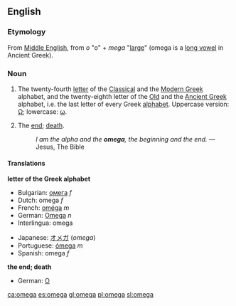 {{see|Omega}}
==English==

===Etymology===
From [[Middle English]], from {{Gr.}} ''o'' "o" + ''mega'' "[[large]]" (omega is a [[long vowel]] in Ancient Greek).

===Noun===
{{en-noun}}

# The twenty-fourth [[letter]] of the [[Classical Greek|Classical]] and the [[Greek|Modern Greek]] alphabet, and the twenty-eighth letter of the [[Old Greek|Old]] and the [[Ancient Greek]] alphabet, i.e. the last letter of every Greek [[alphabet]]. Uppercase version: [[Ω]]; lowercase: [[ω]].
# {{figurative}} The [[end]]; [[death]].
#:''I am the alpha and the '''omega''', the beginning and the end.'' — Jesus, The Bible

====Translations====
'''letter of the Greek alphabet'''
{{top}}
*Bulgarian: [[омега]] ''f''
*Dutch: omega ''f''
*French: [[oméga]] ''m''
*German: [[Omega]] ''n''
*Interlingua: omega
{{mid}}
*Japanese: [[オメガ]] (''omega'')
*Portuguese: [[ómega]] ''m''
*Spanish: omega ''f''
{{bottom}}

'''the end; death'''
{{top}}
*German: [[O]] {{n}}
{{mid}}
{{bottom}}

[[ca:omega]]
[[es:omega]]
[[gl:omega]]
[[pl:omega]]
[[sl:omega]]
